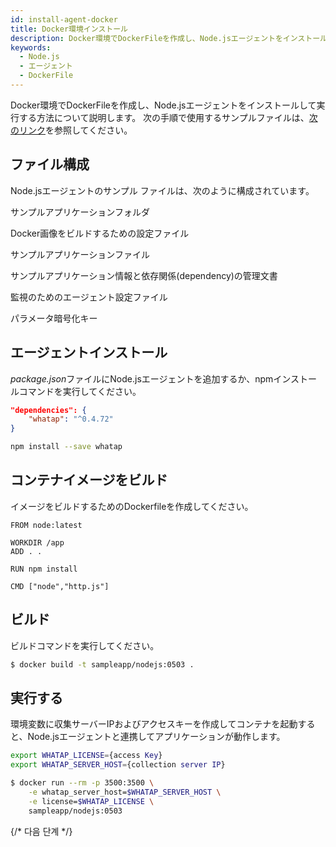 ```yaml
---
id: install-agent-docker
title: Docker環境インストール
description: Docker環境でDockerFileを作成し、Node.jsエージェントをインストールして実行する方法について説明します。
keywords:
  - Node.js
  - エージェント
  - DockerFile
---
```


Docker環境でDockerFileを作成し、Node.jsエージェントをインストールして実行する方法について説明します。 次の手順で使用するサンプルファイルは、[次のリンク](https://github.com/whatap/nodejs_sample_application/tree/main/simple_http)を参照してください。

<Steps>

## ファイル構成

Node.jsエージェントのサンプル ファイルは、次のように構成されています。

<Filetree name="sample_http" open>

<FiletreeItem name="html/" type="folder">サンプルアプリケーションフォルダ</FiletreeItem>

<FiletreeItem name="Dockerfile" type="file">Docker画像をビルドするための設定ファイル</FiletreeItem>

<FiletreeItem name="http.js" type="file">サンプルアプリケーションファイル</FiletreeItem>

<FiletreeItem name="package.json" type="file">サンプルアプリケーション情報と依存関係(dependency)の管理文書</FiletreeItem>

<FiletreeItem name="whatap.conf" type="file">監視のためのエージェント設定ファイル</FiletreeItem>

<FiletreeItem name="security.conf (or paramkey.txt)" type="file">パラメータ暗号化キー</FiletreeItem>

</Filetree>

## エージェントインストール

*package.json*ファイルにNode.jsエージェントを追加するか、npmインストールコマンドを実行してください。

```json title='package.json'
"dependencies": {
    "whatap": "^0.4.72"
}
```

```bash
npm install --save whatap
```

## コンテナイメージをビルド

イメージをビルドするためのDockerfileを作成してください。

```docker title='Dockerfile'
FROM node:latest

WORKDIR /app
ADD . .

RUN npm install

CMD ["node","http.js"]
```

## ビルド

ビルドコマンドを実行してください。

```bash
$ docker build -t sampleapp/nodejs:0503 .
```

## 実行する

環境変数に収集サーバーIPおよびアクセスキーを作成してコンテナを起動すると、Node.jsエージェントと連携してアプリケーションが動作します。

```bash
export WHATAP_LICENSE={access Key}
export WHATAP_SERVER_HOST={collection server IP}

$ docker run --rm -p 3500:3500 \
    -e whatap_server_host=$WHATAP_SERVER_HOST \
    -e license=$WHATAP_LICENSE \
    sampleapp/nodejs:0503
```

</Steps>

{/* 다음 단계 */}

<NextSteps />
